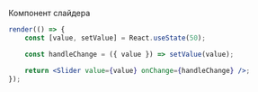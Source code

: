 Компонент слайдера

```jsx live
render(() => {
    const [value, setValue] = React.useState(50);

    const handleChange = ({ value }) => setValue(value);

    return <Slider value={value} onChange={handleChange} />;
});
```
